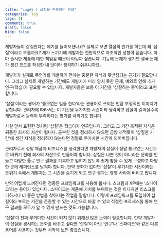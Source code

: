 ```yaml
---
title: "Log#5 | 삽질을 존중하는 문화"
categories: log
tags: []
comments: true
draft: false
hide: false
---
```


개발자들이 삽질한다는 얘기를 들어보셨나요? 실제로 보면 열심히 뭔가를 하는데 왜 ‘삽질’이라고 부를까요? 제가 느끼기에 개발자는 전반적으로 자조적인 성향이 짙습니다. 아마 출시한 제품에 대한 책임감 때문이 아닐까 싶습니다. 기능에 문제가 생기면 결국 문제가 생긴 코드를 작성한 내 탓이라 생각하기 쉬우니까요.

개발자가 실제로 무언가를 개발하기 전에는 충분한 지식과 뒷받침되는 근거가 필요합니다. 그리고 실제로 개발하는 기간에도 개발자가 미리 알지 못한 문제, 예외로 인해 추가 연구(학습)가 필요할 수 있습니다. 개발자들은 보통 이 기간을 ‘삽질하는 중’이라고 표현합니다.

‘삽질’이라는 용어가 ‘쓸모없는 일을 한다’라는 관용어로 쓰이는 만큼 부정적인 이미지가 강합니다. 관리자에 따라서는 이 기간을 무가치한 시간이라 생각하고 삽질이 길어질수록 개발자로서 능력이 부족하다는 평가를 내리기도 합니다.

사실 앞서 표현한 것처럼 ‘삽질’은 학습이자 연구입니다. 그리고 그 기간 축적된 지식은 귀중한 회사의 자산이 됩니다. 공부한 것을 정리하지 않으면 금방 까먹듯이 ‘삽질한 기간’에 생긴 지식을 정리하지 않는다면 정말로 무가치한 시간이 되어버립니다.

관리자로서 정말 제품과 비즈니스를 생각한다면 개발자의 삽질이 정말 쓸모없는 시간으로 바뀌기 전에 회사의 자산으로 만들어야 합니다. 삽질은 나쁜 것이 아니라는 문화를 만들고 다양한 툴로 연구 결과를 기록하고 잊히지 않도록 쉽게 찾을 수 있게 구성하고 다양한 곳에 레퍼런스를 남겨야 합니다. 만약 문화가 없다면 ‘삽질’이 무가치한 시간이라는 분위기 속에서 개발자는 그 시간을 숨기게 되고 연구 결과는 영영 사라져 버리고 맙니다.

만약 어렵게 느껴진다면 검증된 프레임워크를 사용해 봅시다. 스크럼과 XP에는 ‘스파이크’라는 용어가 있습니다. 스파이크는 제품에 가치를 부여하는 것은 아니지만 리스크를 피하거나 더 좋은 방법을 찾아내는 작업을 말합니다. 이렇게 프레임워크를 도입하여 삽질이라 부르는 기간을 존중할 수 있는 시간으로 바꿀 수 있고 적절한 프로세스를 통해 연구 결과를 모두가 알 수 있게 만드는 것도 가능합니다.

‘삽질’이 진짜 무의미한 시간이 되지 않기 위해선 많은 노력이 필요합니다. 만약 개발자의 삽질을 경시하는 문화를 바꾸고 싶다면 ‘삽질’이 아닌 ‘연구’나 ‘스파이크’와 같은 다른 용어를 사용하는 것부터 시작해 보면 좋겠습니다.
